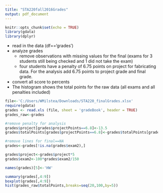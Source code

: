 ```yaml
---
title: "STA220fall2016Grades"
output: pdf_document
---
```


```r
knitr::opts_chunk$set(echo = TRUE)
library(gdata)
library(dplyr)
```

* read in the data (df=='grades')
* analyze grades
    - remove observations with missing values for the final (exams for 3 students still being checked and 1 did not take the exam)
    - four students have a penalty of 6.75 points on project for fabricating data.  For the analysis add 6.75 points to project grade and final grade.
* convert all score to percents
* The histogram shows the total points for the raw data (all exams and all penalties included)

```r
file<-'C:/Users/WMilstea/Downloads/STA220_finalGrades.xlsx'
require(gdata)
grades <- read.xls (file, sheet = 'gradeBook', header = TRUE)
grades_raw<-grades

#remove penalty for analysis
grades$project[grades$projectPoints==6.8]<-13.5
grades$totalPoints[grades$projectPoints==6.8]<-grades$totalPoints[grades$projectPoints==6.8]+6.75

#remove lines for final==NA
grades<-grades[!is.na(grades$exam2),]

grades$project<-grades$project*5
grades$exam2<-100*grades$exam2/150

names(grades)[5]<-'HW'
```

```r
summary(grades[,4:9])
boxplot(grades[,4:9])
hist(grades_raw$totalPoints,breaks=seq(20,100,by=5))


```
